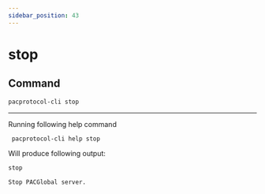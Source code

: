 ```yaml
---
sidebar_position: 43
---
```


# stop
## Command

```bash
pacprotocol-cli stop
```





___

Running following help command
```bash
 pacprotocol-cli help stop
```
Will produce following output:


```bash
stop

Stop PACGlobal server.
```


